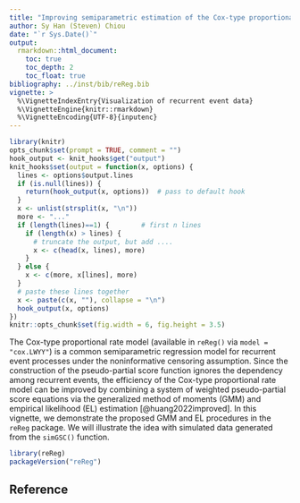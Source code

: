 ```yaml
---
title: "Improving semiparametric estimation of the Cox-type proportional rate model with `reReg`"
author: Sy Han (Steven) Chiou
date: "`r Sys.Date()`"
output:
  rmarkdown::html_document:
    toc: true
    toc_depth: 2
    toc_float: true
bibliography: ../inst/bib/reReg.bib
vignette: >
  %\VignetteIndexEntry{Visualization of recurrent event data}
  %\VignetteEngine{knitr::rmarkdown}
  %\VignetteEncoding{UTF-8}{inputenc}
---
```


```r
library(knitr)
opts_chunk$set(prompt = TRUE, comment = "")
hook_output <- knit_hooks$get("output")
knit_hooks$set(output = function(x, options) {
  lines <- options$output.lines
  if (is.null(lines)) {
    return(hook_output(x, options))  # pass to default hook
  }
  x <- unlist(strsplit(x, "\n"))
  more <- "..."
  if (length(lines)==1) {        # first n lines
    if (length(x) > lines) {
      # truncate the output, but add ....
      x <- c(head(x, lines), more)
    }
  } else {
    x <- c(more, x[lines], more)
  }
  # paste these lines together
  x <- paste(c(x, ""), collapse = "\n")
  hook_output(x, options)
})
knitr::opts_chunk$set(fig.width = 6, fig.height = 3.5) 
```

The Cox-type proportional rate model (available in `reReg()` via `model = "cox.LWYY"`)
is a common semiparametric regression model for 
recurrent event processes under the noninformative censoring assumption.
Since the construction of the pseudo-partial score function ignores the
dependency among recurrent events, 
the efficiency of the Cox-type proportional rate model can be improved by combining 
a system of weighted pseudo-partial score equations via the generalized method of moments (GMM)
and empirical likelihood (EL) estimation [@huang2022improved].
In this vignette, we demonstrate the proposed GMM and EL procedures in the `reReg` package.
We will illustrate the idea with simulated data generated from the `simGSC()` function.


```r
library(reReg)
packageVersion("reReg")
```

## Reference

